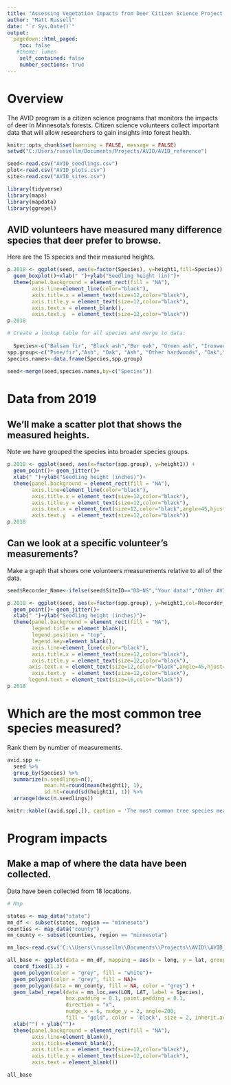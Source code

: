 ```yaml
---
title: "Assessing Vegetation Impacts from Deer Citizen Science Project: 2019 results"
author: "Matt Russell"
date: "`r Sys.Date()`"
output:
  pagedown::html_paged:
    toc: false
   #theme: lumen
    self_contained: false
    number_sections: true
---
```

# Overview
The AVID program is a citizen science programs that monitors the impacts of deer in Minnesota's forests. Citizen science volunteers collect important data that will allow researchers to gain insights into forest health.

```r
knitr::opts_chunk$set(warning = FALSE, message = FALSE)
setwd("C:/Users/russellm/Documents/Projects/AVID/AVID_reference")

seed<-read.csv("AVID_seedlings.csv")
plot<-read.csv("AVID_plots.csv")
site<-read.csv("AVID_sites.csv")

library(tidyverse)
library(maps)
library(mapdata)
library(ggrepel)
```

## AVID volunteers have measured many difference species that deer prefer to browse.
Here are the 15 species and their measured heights.

```r
p.2018 <- ggplot(seed, aes(x=factor(Species), y=height1,fill=Species)) + 
  geom_boxplot()+xlab(" ")+ylab("Seedling height (in)")+
  theme(panel.background = element_rect(fill = "NA"),
        axis.line=element_line(color="black"),
        axis.title.x = element_text(size=12,color="black"),
        axis.title.y = element_text(size=12,color="black"),
        axis.text.x = element_blank(),
        axis.text.y  = element_text(size=12,color="black"))
p.2018
```


```r
# Create a lookup table for all species and merge to data:
  
  Species<-c("Balsam fir", "Black ash","Bur oak", "Green ash", "Ironwood", "Northern red oak", "Oak","Quaking aspen","Red maple","Red pine", "Sugar maple", "Swamp white oak", "White oak","White pine", "Yellow birch")
spp.group<-c("Pine/fir","Ash", "Oak", "Ash", "Other hardwoods", "Oak","Oak","Aspen","Maple","Pine/fir", "Maple", "Oak", "Oak","Pine/fir","Birch")
species.names<-data.frame(Species,spp.group)
  
seed<-merge(seed,species.names,by=c("Species"))
```

# Data from 2019
## We'll make a scatter plot that shows the measured heights.
Note we have grouped the species into broader species groups.

```r
p.2018 <- ggplot(seed, aes(x=factor(spp.group), y=height1)) + 
  geom_point()+ geom_jitter()+
  xlab(" ")+ylab("Seedling height (inches)")+
  theme(panel.background = element_rect(fill = "NA"),
        axis.line=element_line(color="black"),
        axis.title.x = element_text(size=12,color="black"),
        axis.title.y = element_text(size=12,color="black"),
        axis.text.x = element_text(size=12,color="black",angle=45,hjust=1),
        axis.text.y  = element_text(size=12,color="black"))
p.2018
```

## Can we look at a specific volunteer's measurements?
Make a graph that shows one volunteers measurements relative to all of the data.

```r
seed$Recorder_Name<-ifelse(seed$SiteID=="DD-NS","Your data!","Other AVID data")

p.2018 <- ggplot(seed, aes(x=factor(spp.group), y=height1,col=Recorder_Name)) + 
  geom_point()+ geom_jitter()+
  xlab(" ")+ylab("Seedling height (inches)")+
  theme(panel.background = element_rect(fill = "NA"),
        legend.title = element_blank(),
        legend.position = "top",
        legend.key=element_blank(),
        axis.line=element_line(color="black"),
        axis.title.x = element_text(size=12,color="black"),
        axis.title.y = element_text(size=12,color="black"),
       axis.text.x = element_text(size=12,color="black",angle=45,hjust=1),
        axis.text.y  = element_text(size=12,color="black"),
       legend.text = element_text(size=16,color="black"))
p.2018
```


# Which are the most common tree species measured?
Rank them by number of measurements.

```r
avid.spp <-
  seed %>%
  group_by(Species) %>%
  summarize(n.seedlings=n(),
            mean.ht=round(mean(height1), 1),
            sd.ht=round(sd(height1), 1)) %>%
  arrange(desc(n.seedlings))

knitr::kable((avid.spp[,]), caption = 'The most common tree species measured.')
```

# Program impacts
## Make a map of where the data have been collected.
Data have been collected from 18 locations.

```r
# Map

states <- map_data("state")
mn_df <- subset(states, region == "minnesota")
counties <- map_data("county")
mn_county <- subset(counties, region == "minnesota")

mn_loc<-read.csv('C:\\Users\\russellm\\Documents\\Projects\\AVID\\AVID_reference\\mn_locations.csv')

all_base <- ggplot(data = mn_df, mapping = aes(x = long, y = lat, group=group)) + 
  coord_fixed(1.3) + 
  geom_polygon(color = "grey", fill = "white")+
  geom_polygon(color = "grey", fill = NA)+
  geom_polygon(data = mn_county, fill = NA, color = "grey") +
  geom_label_repel(data = mn_loc,aes(LON, LAT, label = Species),
                   box.padding = 0.1, point.padding = 0.1,
                   direction = "x",
                   nudge_x = 6, nudge_y = 2, angle=200,
                   fill = "gold", color = 'black', size = 2, inherit.aes=F) +
  xlab("") + ylab("")+
  theme(panel.background = element_rect(fill = "NA"),
        axis.line=element_blank(),
        axis.ticks=element_blank(),
        axis.title.x = element_text(size=12,color="black"),
        axis.title.y = element_text(size=12,color="black"),
        axis.text = element_blank())
```

```r
all_base
```
